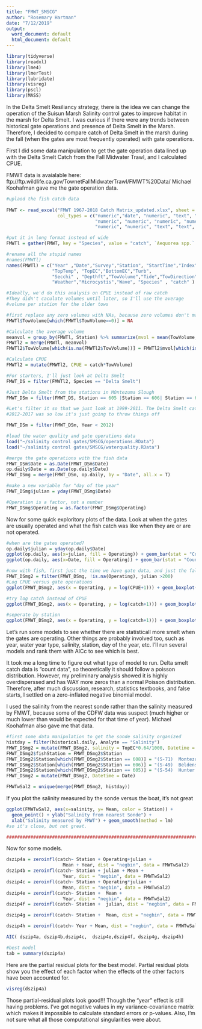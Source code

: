 ```yaml
---
title: "FMWT_SMSCG"
author: "Rosemary Hartman"
date: "7/12/2019"
output:
  word_document: default
  html_document: default
---
```


```r

library(tidyverse)
library(readxl)
library(lme4)
library(lmerTest)
library(lubridate)
library(visreg)
library(pscl)
library(MASS)
```

In the Delta Smelt Resiliancy strategy, there is the idea we can change the operation of the Suisun Marsh Salinity control gates to improve habitat in the marsh for Delta Smelt. I was curious if there were any trends between historical gate operations and presence of Delta Smelt in the Marsh. Therefore, I decided to compare catch of Delta Smelt in the marsh during the fall (when the gates are most frequently operated) with gate operations.

First I did some data manipulation to get the gate operation data lined up with the Delta Smelt Catch from the Fall Midwater Trawl, and I calculated CPUE.

FMWT data is avaialable here: ftp://ftp.wildlife.ca.gov/TownetFallMidwaterTrawl/FMWT%20Data/
Michael Koohafman gave me the gate operation data.


```r
#uplaod the fish catch data
                   
FMWT <- read_excel("FMWT 1967-2018 Catch Matrix_updated.xlsx", sheet = "FlatFile", 
                   col_types = c("numeric","date", "numeric", "text", "date",  
                                 "numeric", "numeric", "numeric", "numeric", "numeric", "numeric", 
                                 "numeric", "numeric", "text", "text", "text", rep("numeric", times =112)))

#put it in long format instead of wide
FMWTl = gather(FMWT, key = "Species", value = "catch", `Aequorea spp.`:`Yellowfin Goby`)

#rename all the stupid names
#names(FMWTl)
names(FMWTl) = c("Year" ,"Date","Survey","Station", "StartTime","Index", 
                 "TopTemp", "TopEC","BottomEC","Turb",
                 "Secchi" , "Depthft","TowVolume","Tide","TowDirection",
                 "Weather","Microcystis","Wave", "Species" , "catch" )

#Ideally, we'd do this analysis on CPUE instead of raw catch
#They didn't caculate volumes until later, so I'll use the average
#volume per station for the older tows

#first replace any zero volumes with NAs, because zero volumes don't make sense
FMWTl$TowVolume[which(FMWTl$TowVolume==0)] = NA

#Calculate the average volume
meanvol = group_by(FMWTl, Station) %>% summarize(mvol = mean(TowVolume, na.rm = T))
FMWTl2 = merge(FMWTl, meanvol)
FMWTl2$TowVolume[which(is.na(FMWTl2$TowVolume))] = FMWTl2$mvol[which(is.na(FMWTl2$TowVolume))]

#Calculate CPUE 
FMWTl2 = mutate(FMWTl2, CPUE = catch*TowVolume)

#For starters, I'll just look at Delta Smelt
FMWT_DS = filter(FMWTl2, Species == "Delta Smelt")

#Just Delta Smelt from the stations in MOntezuma Slough
FMWT_DSm = filter(FMWT_DS, Station == 605 |Station == 606| Station == 608 )

#Let's filter it so that we just look at 1999-2011. The Delta Smelt catch from 
#2012-2017 was so low it's just going to throw things off

FMWT_DSm = filter(FMWT_DSm, Year < 2012)

#load the water quality and gate operations data
load("~/salinity control gates/SMSCG/operations.RData")
load("~/salinity control gates/SMSCG/waterquality.RData")

#merge the gate operations with the fish data
FMWT_DSm$Date = as.Date(FMWT_DSm$Date)
op.daily$Date = as.Date(op.daily$Date)
FMWT_DSmg = merge(FMWT_DSm, op.daily, by = "Date", all.x = T)

#make a new variable for "day of the year"
FMWT_DSmg$julian = yday(FMWT_DSmg$Date)

#Operation is a factor, not a number
FMWT_DSmg$Operating = as.factor(FMWT_DSmg$Operating)

```

Now for some quick exploritory plots of the data. Look at when the gates are usually operated and what the fish catch was like when they are or are not operated.

```r

#when are the gates operated?
op.daily$julian = yday(op.daily$Date)
ggplot(op.daily, aes(x=julian, fill = Operating)) + geom_bar(stat = "Count")
ggplot(op.daily, aes(x=Date, fill = Operating)) + geom_bar(stat = "Count")

#now with fish, first just the time we have gate data, and just the fall because we have more trawls in the fall
FMWT_DSmg2 = filter(FMWT_DSmg, !is.na(Operating), julian >200)
#Log CPUE versus gate operations
ggplot(FMWT_DSmg2, aes(x = Operating, y = log(CPUE+1))) + geom_boxplot()

#try log catch instead of CPUE
ggplot(FMWT_DSmg2, aes(x = Operating, y = log(catch+1))) + geom_boxplot()

#seperate by station
ggplot(FMWT_DSmg2, aes(x = Operating, y = log(catch+1))) + geom_boxplot() + facet_wrap(~Station)


```

Let's run some models to see whether there are statisticall more smelt when the gates are operating. Other things are probably involved too, such as year, water year type, salinity, station, day of the year, etc. I'll run several models and rank them with AICc to see which is best.

It took me a long time to figure out what type of model to run. Delta smelt catch data is "count data", so theoretically it should follow a poisson distribution. However, my preliminary analysis showed it is highly overdisperssed and has WAY more zeros than a normal Poisson distribution. Therefore, after much discussion, research, statistics textbooks, and false starts, I settled on a zero-inflated negative binomial model.

I used the salinity from the nearest sonde rather than the salinity measured by FMWT, because some of the CDFW data was suspect (much higher or much lower than would be expected for that time of year). Michael Koohafman also gave me that data.


```r

#first some data manipulation to get the sonde salinity organized
histday = filter(historical.daily, Analyte == "Salinity")
FMWT_DSmg2 = mutate(FMWT_DSmg2, salinity = TopEC*0.64/1000, Datetime = Date)
FMWT_DSmg2$fishStation = FMWT_DSmg2$Station
FMWT_DSmg2$Station[which(FMWT_DSmg2$Station == 608)] = "(S-71)  Montezuma Slough at Roaring River"
FMWT_DSmg2$Station[which(FMWT_DSmg2$Station == 606)] = "(S-49)  Beldens Landing"
FMWT_DSmg2$Station[which(FMWT_DSmg2$Station == 605)] = "(S-54)  Hunter Cut" 
FMWT_DSmg2 = mutate(FMWT_DSmg2, Datetime = Date)

FMWTwSal2 = unique(merge(FMWT_DSmg2, histday))

```
If you plot the salinity measured by the sonde versus the boat, it's not great
```r
ggplot(FMWTwSal2, aes(x=salinity, y= Mean, color = Station)) + 
  geom_point() + ylab("Salinity from nearest Sonde") +
  xlab("Salinity measured by FMWT") + geom_smooth(method = lm)
#so it's close, but not great.

############################################################################################

```
Now for some models. 
```r
dszip4a = zeroinfl(catch~ Station + Operating+julian + 
                     Mean + Year, dist = "negbin", data = FMWTwSal2)
dszip4b = zeroinfl(catch~ Station + julian + Mean +
                     Year, dist = "negbin", data = FMWTwSal2)
dszip4c = zeroinfl(catch~ Station + Operating*julian + 
                     Mean, dist = "negbin", data = FMWTwSal2)
dszip4e = zeroinfl(catch~ Station +  Mean +
                     Year, dist = "negbin", data = FMWTwSal2)
dszip4f = zeroinfl(catch~ Station +  julian, dist = "negbin", data = FMWTwSal2)

dszip4g = zeroinfl(catch~ Station +  Mean, dist = "negbin", data = FMWTwSal2)

dszip4h = zeroinfl(catch~ Year + Mean, dist = "negbin", data = FMWTwSal2)

AIC( dszip4a, dszip4b,dszip4c,  dszip4e,dszip4f, dszip4g, dszip4h)

#best model
tab = summary(dszip4a)


```
Here are the partial residual plots for the best model. 
Partial residual plots show you the effect of each factor when the effects of the
other factors have been accounted for. 
```r
visreg(dszip4a)


```

Those partial-residual plots look good!!! Though the "year" effect is still having problems. I've got negative values in my variance-covariance matrix which makes it impossible to calculate standard errors or p-values. 
Also, I'm not sure what all those computational singularities were about.


